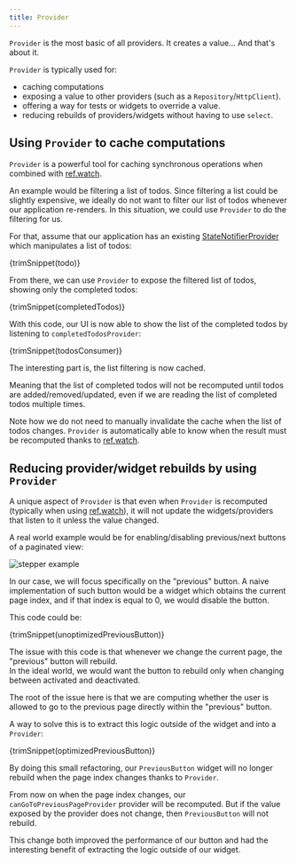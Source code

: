 ```yaml
---
title: Provider
---
```



`Provider` is the most basic of all providers. It creates a value... And that's about it.

`Provider` is typically used for:

- caching computations
- exposing a value to other providers (such as a `Repository`/`HttpClient`).
- offering a way for tests or widgets to override a value.
- reducing rebuilds of providers/widgets without having to use `select`.

## Using `Provider` to cache computations

`Provider` is a powerful tool for caching synchronous operations when combined
with [ref.watch].

An example would be filtering a list of todos.
Since filtering a list could be slightly expensive, we ideally do not want to
filter our list of todos whenever our application re-renders.
In this situation, we could use `Provider` to do the filtering for us.

For that, assume that our application has an existing [StateNotifierProvider]
which manipulates a list of todos:

<CodeBlock>{trimSnippet(todo)}</CodeBlock>

From there, we can use `Provider` to expose the filtered list of todos, showing
only the completed todos:

<CodeBlock>{trimSnippet(completedTodos)}</CodeBlock>

With this code, our UI is now able to show the list of the completed todos
by listening to `completedTodosProvider`:

<CodeBlock>{trimSnippet(todosConsumer)}</CodeBlock>

The interesting part is, the list filtering is now cached.

Meaning that the list of completed todos will not be recomputed until
todos are added/removed/updated, even if we are reading the list of completed
todos multiple times.

Note how we do not need to manually invalidate the cache when the list of todos
changes. `Provider` is automatically able to know when the result must be recomputed
thanks to [ref.watch].

## Reducing provider/widget rebuilds by using `Provider`

A unique aspect of `Provider` is that even when `Provider` is recomputed
(typically when using [ref.watch]), it will not update the widgets/providers
that listen to it unless the value changed.

A real world example would be for enabling/disabling previous/next buttons
of a paginated view:

![stepper example](https://user-images.githubusercontent.com/134939/47580830-31263a00-d950-11e8-9b61-0eaddab2709e.png)

In our case, we will focus specifically on the "previous" button.
A naive implementation of such button would be a widget which obtains the
current page index, and if that index is equal to 0, we would disable the button.

This code could be:

<CodeBlock>{trimSnippet(unoptimizedPreviousButton)}</CodeBlock>

The issue with this code is that whenever we change the current page, the "previous"
button will rebuild.  
In the ideal world, we would want the button to rebuild only when changing between
activated and deactivated.

The root of the issue here is that we are computing whether the user is
allowed to go to the previous page directly within the "previous" button.

A way to solve this is to extract this logic outside of the widget and into a `Provider`:

<CodeBlock>{trimSnippet(optimizedPreviousButton)}</CodeBlock>

By doing this small refactoring, our `PreviousButton` widget will no longer
rebuild when the page index changes thanks to `Provider`.

From now on when the page index changes, our `canGoToPreviousPageProvider` provider
will be recomputed. But if the value exposed by the provider does not change,
then `PreviousButton` will not rebuild.

This change both improved the performance of our button and had the interesting
benefit of extracting the logic outside of our widget.

[ref.watch]: ../concepts/reading#using-refwatch-to-observe-a-provider
[statenotifierprovider]: ./state_notifier_provider
